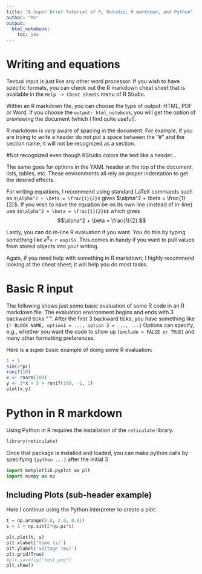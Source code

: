 ```yaml
---
title: "A Super Brief Tutorial of R, Rstudio, R markdown, and Python"
author: "Me"
output:
  html_notebook:
    toc: yes
---
```



# Writing and equations

Textual input is just like any other word processor. If you wish to have specific formats, you can check out the R markdown cheat sheet that  is available in the `Help -> Cheat Sheets` menu of R Studio.


Within an R markdown file, you can choose the type of output: HTML, PDF or Word. If you choose the `output: html_notebook`, you will get the option of previewing the document (which I find quite useful).


R markdown is *very* aware of spacing in the document. For example, if you are trying to write a header do not put a space between the "#" and the section name, it will not be recognized as a section.

#Not recognized even though RStudio colors the text like a header...

The same goes for options in the YAML header at the top of the document, lists, tables, etc. These environments all rely on proper indentation to get the desired effects.

For writing equations, I recommend using standard LaTeX commands such as `$\alpha^2 + \beta = \frac{1}{2}$` gives $\alpha^2 + \beta = \frac{1}{2}$. If you wish to have the equation be on its own line (instead of in-line) use `$$\alpha^2 + \beta = \frac{1}{2}$$` which gives $$\alpha^2 + \beta = \frac{1}{2}.$$

Lastly, you can do in-line R evaluation if you want. You do this by typing something like $e^5 =$ `r exp(5)`. This comes in handy if you want to pull values from stored objects into your writing.

Again, if you need help with something in R markdown, I highly recommend looking at the cheat sheet; it will help you do most tasks.


# Basic R input

The following shows just some basic evaluation of some R code in an R markdown file. The evaluation environment begins and ends with 3 backward ticks "\`". After the first 3 backward ticks, you have something like `{r BLOCK NAME, option1 = ..., option 2 = ..., ...}`  Options can specify, e.g., whether you want the code to show up (`include = FALSE or TRUE`) and many other formatting preferences.

Here is a super basic example of doing some R evaluation:

```r
1 + 1
sin(2*pi)
runif(10)
x <- rnorm(100)
y <- 3*x + 5 + runif(100, -1, 1)
plot(x,y)
```



# Python in R markdown

Using Python in R requires the installation of the `reticulate` library. 

```r
library(reticulate)
```

Once that package is installed and loaded, you can make python calls by specifying `{python ...}` after the initial 3 

```python
import matplotlib.pyplot as plt
import numpy as np
```

## Including Plots (sub-header example)

Here I continue using the Python interpreter to create a plot:

```python
t = np.arange(0.0, 2.0, 0.01)
s = 1 + np.sin(2*np.pi*t)

plt.plot(t, s)
plt.xlabel('time (s)')
plt.ylabel('voltage (mv)')
plt.grid(True)
#plt.savefig("test.png")
plt.show()
```

